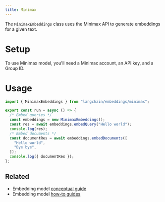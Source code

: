 ```yaml
---
title: Minimax
---
```


The `MinimaxEmbeddings` class uses the Minimax API to generate embeddings for a given text.

# Setup

To use Minimax model, you'll need a Minimax account, an API key, and a Group ID.

# Usage

```typescript
import { MinimaxEmbeddings } from "langchain/embeddings/minimax";

export const run = async () => {
  /* Embed queries */
  const embeddings = new MinimaxEmbeddings();
  const res = await embeddings.embedQuery("Hello world");
  console.log(res);
  /* Embed documents */
  const documentRes = await embeddings.embedDocuments([
    "Hello world",
    "Bye bye",
  ]);
  console.log({ documentRes });
};
```

## Related

- Embedding model [conceptual guide](/oss/integrations/text_embedding)
- Embedding model [how-to guides](/oss/integrations/text_embedding)

